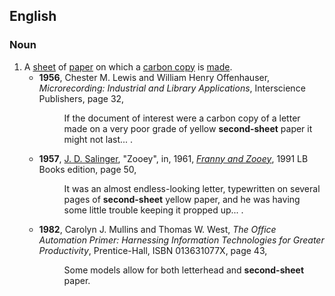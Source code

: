 {{also|second-sheet}}
==English==

===Noun===
{{en-noun}}

# A [[sheet]] of [[paper]] on which a [[carbon copy]] is [[make|made]].
#* '''1956''', Chester M. Lewis and William Henry Offenhauser, ''Microrecording: Industrial and Library Applications'', Interscience Publishers, page 32,
#*: If the document of interest were a carbon copy of a letter made on a very poor grade of yellow '''second-sheet''' paper it might not last...&nbsp;.
#* '''1957''', [[w:J. D. Salinger|J. D. Salinger]], "Zooey", in, 1961, ''[[w:Franny and Zooey|Franny and Zooey]]'', 1991 LB Books edition, page 50,
#*: It was an almost endless-looking letter, typewritten on several pages of '''second-sheet''' yellow paper, and he was having some little trouble keeping it propped up...&nbsp;.
#* '''1982''', Carolyn J. Mullins and Thomas W. West, ''The Office Automation Primer: Harnessing Information Technologies for Greater Productivity'', Prentice-Hall, ISBN 013631077X, page 43,
#*: Some models allow for both letterhead and '''second-sheet''' paper.
